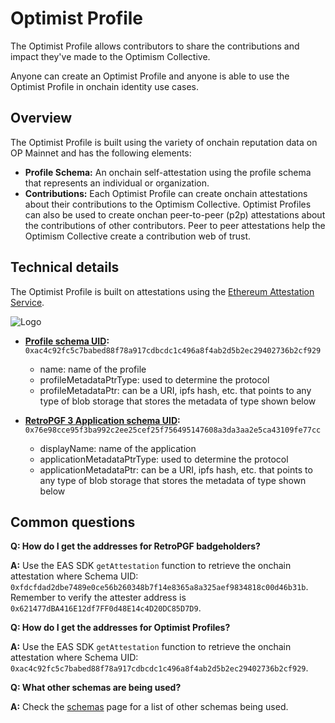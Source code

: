 # Optimist Profile

The Optimist Profile allows contributors to share the contributions and impact they've made to the Optimism Collective.

Anyone can create an Optimist Profile and anyone is able to use the Optimist Profile in onchain identity use cases.

## Overview
The Optimist Profile is built using the variety of onchain reputation data on OP Mainnet and has the following elements:

- **Profile Schema:** An onchain self-attestation using the profile schema that represents an individual or organization.
- **Contributions:** Each Optimist Profile can create onchain attestations about their contributions to the Optimism Collective. Optimist Profiles can also be used to create onchan peer-to-peer (p2p) attestations about the contributions of other contributors. Peer to peer attestations help the Optimism Collective create a contribution web of trust.

## Technical details
The Optimist Profile is built on attestations using the [Ethereum Attestation Service](./atst-v1.md). 

![Logo](../../../../public/docs/resources/identity/profile.png)

- **[Profile schema UID](https://optimism.easscan.org/schema/view/0xac4c92fc5c7babed88f78a917cdbcdc1c496a8f4ab2d5b2ec29402736b2cf929):**  `​​0xac4c92fc5c7babed88f78a917cdbcdc1c496a8f4ab2d5b2ec29402736b2cf929`
    - name: name of the profile
    - profileMetadataPtrType: used to determine the protocol
    - profileMetadataPtr: can be a URI, ipfs hash, etc. that points to any type of blob storage that stores the metadata of type shown below

- **[RetroPGF 3 Application schema UID](https://optimism.easscan.org/schema/view/0x76e98cce95f3ba992c2ee25cef25f756495147608a3da3aa2e5ca43109fe77cc):** `0x76e98cce95f3ba992c2ee25cef25f756495147608a3da3aa2e5ca43109fe77cc`
    - displayName: name of the application
    - applicationMetadataPtrType: used to determine the protocol 
    - applicationMetadataPtr: can be a URI, ipfs hash, etc. that points to any type of blob storage that stores the metadata of type shown below

## Common questions

**Q: How do I get the addresses for RetroPGF badgeholders?**

**A:** Use the EAS SDK `getAttestation` function to retrieve the onchain attestation where Schema UID: `0xfdcfdad2dbe7489e0ce56b260348b7f14e8365a8a325aef9834818c00d46b31b`.
Remember to verify the attester address is `0x621477dBA416E12df7FF0d48E14c4D20DC85D7D9`. 

**Q: How do I get the addresses for Optimist Profiles?**

**A:** Use the EAS SDK `getAttestation` function to retrieve the onchain attestation where Schema UID: `0xac4c92fc5c7babed88f78a917cdbcdc1c496a8f4ab2d5b2ec29402736b2cf929`.

**Q: What other schemas are being used?**

**A:** Check the [schemas](./schemas.md) page for a list of other schemas being used.

